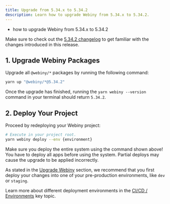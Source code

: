 ```yaml
---
title: Upgrade from 5.34.x to 5.34.2
description: Learn how to upgrade Webiny from 5.34.x to 5.34.2.
---
```



<Alert type="success" title="What you’ll learn">

- how to upgrade Webiny from 5.34.x to 5.34.2

</Alert>

<Alert type="info">

Make sure to check out the [5.34.2 changelog](./changelog) to get familiar with the changes introduced in this release.

</Alert>

## 1. Upgrade Webiny Packages

Upgrade all `@webiny/*` packages by running the following command:

```bash
yarn up "@webiny/*@5.34.2"
```

Once the upgrade has finished, running the `yarn webiny --version` command in your terminal should return `5.34.2`.

## 2. Deploy Your Project

Proceed by redeploying your Webiny project:

```bash
# Execute in your project root.
yarn webiny deploy --env {environment}
```

<Alert type="warning">

Make sure you deploy the entire system using the command shown above! You have to deploy all apps before using the system. Partial deploys may cause the upgrade to be applied incorrectly.

</Alert>

<Alert type="warning">

As stated in the [Upgrade Webiny](../upgrade-webiny#pre-production-environments-first) section, we recommend that you first deploy your changes into one of your pre-production environments, like `dev` or `staging`.

</Alert>

<Alert type="info">

Learn more about different deployment environments in the [CI/CD / Environments](../../core-development-concepts/ci-cd/environments) key topic.

</Alert>
